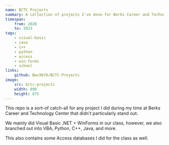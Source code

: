 ```yaml
---
name: BCTC Projects
summary: A collection of projects I've done for Berks Career and Technology Center, Information Technology Programming
timespan:
    from: 2020
    to: 2023
tags:
    - visual-basic
    - java
    - c++
    - python
    - access
    - win-forms
    - school
links:
    github: Bwc9876/BCTC-Projects
image:
    src: bctc-projects
    width: 890
    height: 875
---
```


This repo is a sort-of catch-all for any project I did during my time at Berks
Career and Technology Center that didn't particularly stand out.

We mainly did Visual Basic .NET + WinForms in our class, however, we also branched
out into VBA, Python, C++, Java, and more.

This also contains some Access databases I did for the class as well.
